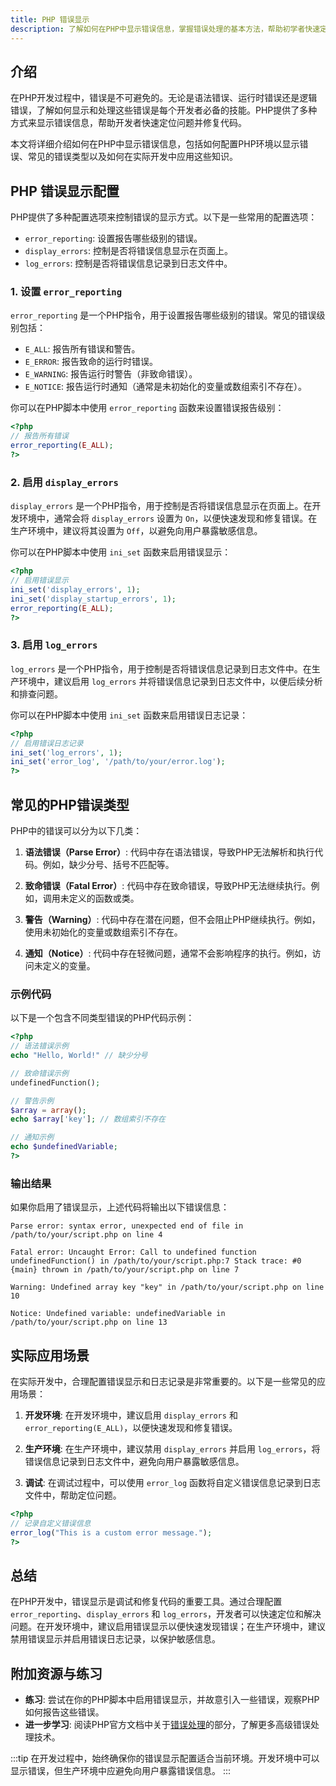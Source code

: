 ```yaml
---
title: PHP 错误显示
description: 了解如何在PHP中显示错误信息，掌握错误处理的基本方法，帮助初学者快速定位和解决代码问题。
---
```


## 介绍

在PHP开发过程中，错误是不可避免的。无论是语法错误、运行时错误还是逻辑错误，了解如何显示和处理这些错误是每个开发者必备的技能。PHP提供了多种方式来显示错误信息，帮助开发者快速定位问题并修复代码。

本文将详细介绍如何在PHP中显示错误信息，包括如何配置PHP环境以显示错误、常见的错误类型以及如何在实际开发中应用这些知识。

## PHP 错误显示配置

PHP提供了多种配置选项来控制错误的显示方式。以下是一些常用的配置选项：

- `error_reporting`: 设置报告哪些级别的错误。
- `display_errors`: 控制是否将错误信息显示在页面上。
- `log_errors`: 控制是否将错误信息记录到日志文件中。

### 1. 设置 `error_reporting`

`error_reporting` 是一个PHP指令，用于设置报告哪些级别的错误。常见的错误级别包括：

- `E_ALL`: 报告所有错误和警告。
- `E_ERROR`: 报告致命的运行时错误。
- `E_WARNING`: 报告运行时警告（非致命错误）。
- `E_NOTICE`: 报告运行时通知（通常是未初始化的变量或数组索引不存在）。

你可以在PHP脚本中使用 `error_reporting` 函数来设置错误报告级别：

```php
<?php
// 报告所有错误
error_reporting(E_ALL);
?>
```

### 2. 启用 `display_errors`

`display_errors` 是一个PHP指令，用于控制是否将错误信息显示在页面上。在开发环境中，通常会将 `display_errors` 设置为 `On`，以便快速发现和修复错误。在生产环境中，建议将其设置为 `Off`，以避免向用户暴露敏感信息。

你可以在PHP脚本中使用 `ini_set` 函数来启用错误显示：

```php
<?php
// 启用错误显示
ini_set('display_errors', 1);
ini_set('display_startup_errors', 1);
error_reporting(E_ALL);
?>
```

### 3. 启用 `log_errors`

`log_errors` 是一个PHP指令，用于控制是否将错误信息记录到日志文件中。在生产环境中，建议启用 `log_errors` 并将错误信息记录到日志文件中，以便后续分析和排查问题。

你可以在PHP脚本中使用 `ini_set` 函数来启用错误日志记录：

```php
<?php
// 启用错误日志记录
ini_set('log_errors', 1);
ini_set('error_log', '/path/to/your/error.log');
?>
```

## 常见的PHP错误类型

PHP中的错误可以分为以下几类：

1. **语法错误（Parse Error）**: 代码中存在语法错误，导致PHP无法解析和执行代码。例如，缺少分号、括号不匹配等。

2. **致命错误（Fatal Error）**: 代码中存在致命错误，导致PHP无法继续执行。例如，调用未定义的函数或类。

3. **警告（Warning）**: 代码中存在潜在问题，但不会阻止PHP继续执行。例如，使用未初始化的变量或数组索引不存在。

4. **通知（Notice）**: 代码中存在轻微问题，通常不会影响程序的执行。例如，访问未定义的变量。

### 示例代码

以下是一个包含不同类型错误的PHP代码示例：

```php
<?php
// 语法错误示例
echo "Hello, World!" // 缺少分号

// 致命错误示例
undefinedFunction();

// 警告示例
$array = array();
echo $array['key']; // 数组索引不存在

// 通知示例
echo $undefinedVariable;
?>
```

### 输出结果

如果你启用了错误显示，上述代码将输出以下错误信息：

```
Parse error: syntax error, unexpected end of file in /path/to/your/script.php on line 4

Fatal error: Uncaught Error: Call to undefined function undefinedFunction() in /path/to/your/script.php:7 Stack trace: #0 {main} thrown in /path/to/your/script.php on line 7

Warning: Undefined array key "key" in /path/to/your/script.php on line 10

Notice: Undefined variable: undefinedVariable in /path/to/your/script.php on line 13
```

## 实际应用场景

在实际开发中，合理配置错误显示和日志记录是非常重要的。以下是一些常见的应用场景：

1. **开发环境**: 在开发环境中，建议启用 `display_errors` 和 `error_reporting(E_ALL)`，以便快速发现和修复错误。

2. **生产环境**: 在生产环境中，建议禁用 `display_errors` 并启用 `log_errors`，将错误信息记录到日志文件中，避免向用户暴露敏感信息。

3. **调试**: 在调试过程中，可以使用 `error_log` 函数将自定义错误信息记录到日志文件中，帮助定位问题。

```php
<?php
// 记录自定义错误信息
error_log("This is a custom error message.");
?>
```

## 总结

在PHP开发中，错误显示是调试和修复代码的重要工具。通过合理配置 `error_reporting`、`display_errors` 和 `log_errors`，开发者可以快速定位和解决问题。在开发环境中，建议启用错误显示以便快速发现错误；在生产环境中，建议禁用错误显示并启用错误日志记录，以保护敏感信息。

## 附加资源与练习

- **练习**: 尝试在你的PHP脚本中启用错误显示，并故意引入一些错误，观察PHP如何报告这些错误。
- **进一步学习**: 阅读PHP官方文档中关于[错误处理](https://www.php.net/manual/en/book.errorfunc.php)的部分，了解更多高级错误处理技术。

:::tip
在开发过程中，始终确保你的错误显示配置适合当前环境。开发环境中可以显示错误，但生产环境中应避免向用户暴露错误信息。
:::